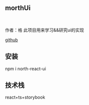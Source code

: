 <Meta title="north ui /Intro" />

## morthUi

<br />

作者：格
此项目用来学习&&研究ui的实现

[github](https://github.com/northUc)


## 安装
npm i north-react-ui

## 技术栈
react+ts+storybook
